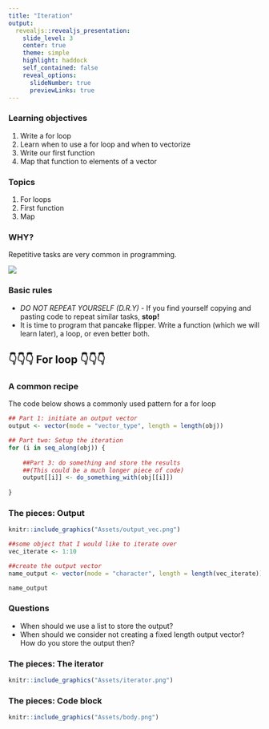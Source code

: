 ```yaml
---
title: "Iteration"
output:
  revealjs::revealjs_presentation:
    slide_level: 3
    center: true
    theme: simple
    highlight: haddock
    self_contained: false
    reveal_options:
      slideNumber: true
      previewLinks: true
---
```


### **Learning objectives**
1. Write a for loop
2. Learn when to use a for loop and when to vectorize
3. Write our first function
4. Map that function to elements of a vector

### **Topics**
1. For loops
2. First function
3. Map

### **WHY?**
Repetitive tasks are very common in programming. 

![](https://media.giphy.com/media/8lHo1afMq2tUO8N4YY/giphy.gif)



### **Basic rules**

- *DO NOT REPEAT YOURSELF (D.R.Y)* - If you find yourself copying and pasting code to repeat similar tasks, **stop!**
- It is time to program that pancake flipper. Write a function (which we will learn later), a loop, or even better both.

## 👇👇👇 For loop 👇👇👇

### **A common recipe**
The code below shows a commonly used pattern for a for loop
```r
## Part 1: initiate an output vector
output <- vector(mode = "vector_type", length = length(obj))

## Part two: Setup the iteration
for (i in seq_along(obj)) {
    
    ##Part 3: do something and store the results
    ##(This could be a much longer piece of code)
    output[[i]] <- do_something_with(obj[[i]])
    
}
```


### The pieces: Output
```r
knitr::include_graphics("Assets/output_vec.png")
```
```r
##some object that I would like to iterate over
vec_iterate <- 1:10

##create the output vector
name_output <- vector(mode = "character", length = length(vec_iterate))

name_output
```

### Questions
- When should we use a list to store the output?
- When should we consider not creating a fixed length output vector? How do you store the output then?

### The pieces: The iterator

```r
knitr::include_graphics("Assets/iterator.png")
```

### The pieces: Code block
```r
knitr::include_graphics("Assets/body.png")
```


